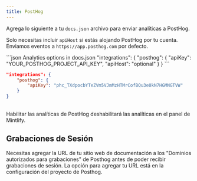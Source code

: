```yaml
---
title: PostHog
---
```


Agrega lo siguiente a tu `docs.json` archivo para enviar analíticas a PostHog.

Solo necesitas incluir `apiHost` si estás alojando PostHog por tu cuenta. Enviamos eventos a `https://app.posthog.com` por defecto.

<CodeGroup>
  ```json Analytics options in docs.json
  "integrations": {
      "posthog": {
          "apiKey": "YOUR_POSTHOG_PROJECT_API_KEY",
          "apiHost": "optional"
      }
  }
  ```

  ```json Example
  "integrations": {
      "posthog": {
          "apiKey": "phc_TXdpocbYTeZVm5VJmMzHTMrCofBQu3e0kN7HGMNGTVW"
      }
  }
  ```
</CodeGroup>

<br />

<Warning>
  Habilitar las analíticas de PostHog deshabilitará las analíticas en el panel de Mintlify.
</Warning>

## Grabaciones de Sesión

Necesitas agregar la URL de tu sitio web de documentación a los "Dominios autorizados para grabaciones" de Posthog antes de poder recibir grabaciones de sesión. La opción para agregar tu URL está en la configuración del proyecto de Posthog.
